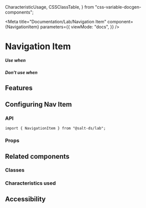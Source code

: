   CharacteristicUsage,
  CSSClassTable,
} from "css-variable-docgen-components";

<Meta
  title="Documentation/Lab/Navigation Item"
  component={NavigationItem}
  parameters={{
    viewMode: "docs",
  }}
/>

# Navigation Item

##### Use when

##### Don't use when

## Features

## Configuring Nav Item

### API

```
import { NavigationItem } from "@salt-ds/lab";
```

### Props

<ArgsTable of={NavigationItem} />

## Related components

### Classes

<CSSClassTable of={NavigationItem} />

### Characteristics used

<CharacteristicUsage of={NavigationItem} />

## Accessibility

<HelpAndSupport />

